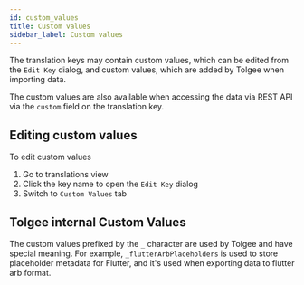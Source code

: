 ```yaml
---
id: custom_values
title: Custom values
sidebar_label: Custom values
---
```


The translation keys may contain custom values, which can be edited from the `Edit Key` dialog, and custom values, which
are added by Tolgee when importing data.

The custom values are also available when accessing the data via REST API via the `custom` field on the translation key.

## Editing custom values
To edit custom values
1. Go to translations view
2. Click the key name to open the `Edit Key` dialog
3. Switch to `Custom Values` tab


<ScreenshotWrapper src="/img/docs/platform/translation_keys/custom_values.webp"
                   alt="ICU Placeholders disabled" />



## Tolgee internal Custom Values
The custom values prefixed by the `_` character are used by Tolgee and have special meaning.
For example, `_flutterArbPlaceholders` is used to store placeholder metadata for Flutter, and it's used when exporting data to flutter arb format.
